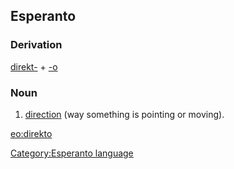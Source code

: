 ==Esperanto==
===Derivation===
[[direkti|direkt-]] + [[-o]]
===Noun===
# [[direction]] (way something is pointing or moving).

[[eo:direkto]]
[[Category:Esperanto language]]
{{Universala Vortaro}}